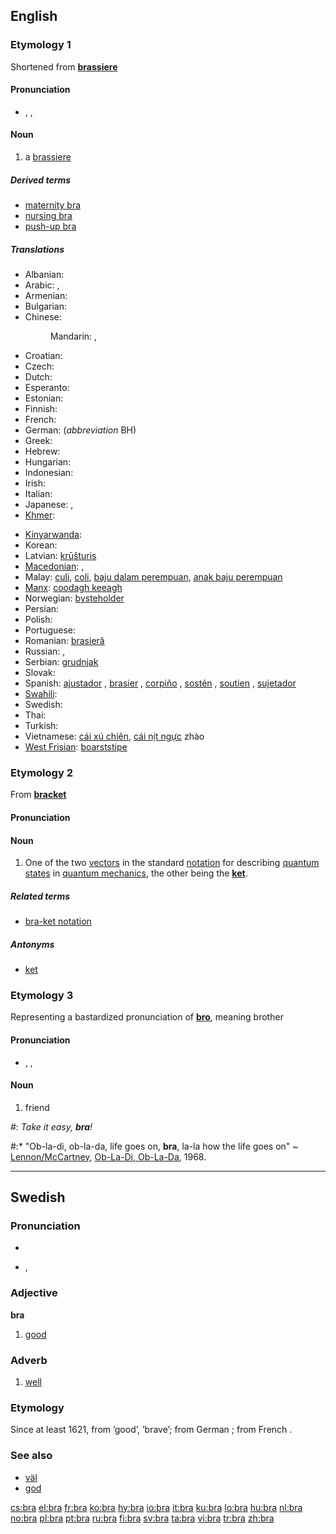 ==English==

===Etymology 1===
Shortened from '''[[brassiere]]'''

====Pronunciation====
* {{enPR|brä}}, {{IPA|/brɑː/}}, {{SAMPA|/brA:/}}
*: {{rhymes|ɑː}}

====Noun====
{{wikipedia|Brassiere}}
{{en-noun}}

# a [[brassiere]]

=====Derived terms=====
* [[maternity bra]]
* [[nursing bra]]
* [[push-up bra]]

=====Translations=====
{{trans-top|brassiere}}
* Albanian: {{t-|sq|gjimbajtëse|f|xs=Albanian}}
* Arabic: {{t|ar|حمالة صدر|f|tr=Hammaala Sadr|sc=Arab}},  {{t|ar|مشد صدر|m|tr=míshadd Sadr|sc=Arab}}
* Armenian: {{t-|hy|կրծկալ|tr=krtskal|sc=Hayeren|xs=Armenian}}
* Bulgarian: {{t-|bg|сутиен|m|tr=sutien|sc=Cyrl}}
* Chinese:
*: Mandarin: {{t|zh|奶罩|tr=nǎizhào|sc=Hani}},  {{t|zh|胸罩|tr=xiōngzhào|sc=Hani}}
* Croatian: {{t-|hr|grudnjak}}
* Czech: {{t+|cs|podprsenka|f}}
* Dutch: {{t-|nl|bustenhouder|m}}
* Esperanto: {{t-|eo|mamzono|xs=Esperanto}}<!--this belongs in the entry for the Esperanto word, not here: (literally: breast belt)-->
* Estonian: {{t-|et|rinnahoidja}}
* Finnish: {{t+|fi|rintaliivit|p}}
* French: {{t+|fr|soutien-gorge|m}}
* German: {{t+|de|Büstenhalter|m}} (''abbreviation'' BH)
* Greek: {{t+|el|σουτιέν|n|tr=soutién|sc=Grek}}
* Hebrew: {{t-|he|חזייה|f|tr=khaziya|sc=Hebr}}
* Hungarian: {{t+|hu|melltartó}}
* Indonesian: {{t-|id|kutang|xs=Indonesian}}
* Irish: {{t+|ga|cíochbheart|m|xs=Irish}}
* Italian: {{t+|it|reggipetto|m}}
* Japanese: {{t-|ja|ブラ|tr=bura|sc=Jpan}}, {{t-|ja|ブラジャー|tr=burajā|sc=Jpan}}
* [[Khmer]]: {{t-|km|ឤវទនាប់|tr=aow dtroh-noep|xs=Khmer}}
{{trans-mid}}
* [[Kinyarwanda]]: {{t-|rw|isutiye|xs=Kinyarwanda}}
* Korean: {{t-|ko|브래지어|tr=beuraejieo|sc=Hang}}
* Latvian: [[krūšturis]]
* [[Macedonian]]: {{t|mk|градник|m|tr=grádnik|sc=Cyrl|xs=Macedonian}},  {{t|mk|прслук|m|tr=p'rsluk|sc=Cyrl|xs=Macedonian}}
* Malay: [[culi]], [[coli]], [[baju dalam perempuan]], [[anak baju perempuan]]
* [[Manx]]: [[coodagh keeagh]]
* Norwegian: [[bysteholder]]
* Persian: {{t+|fa|پستان بند|tr=pestan band|sc=fa-Arab|xs=Persian}}
* Polish: {{t+|pl|biustonosz|m}}
* Portuguese: {{t+|pt|sutiã|m}}
* Romanian: [[brasieră]]
* Russian: {{t|ru|бюстгальтер|m|tr=b'ustgál’ter|sc=Cyrl}}, {{t|ru|лифчик|m|tr=lífčik|sc=Cyrl}}
* Serbian: [[grudnjak]] {{m}}
* Slovak: {{t-|sk|podprsenka|f}}
* Spanish: [[ajustador]] {{m}} {{italbrac|Cuba}}, [[brasier]] {{m}} {{italbrac|Central America|Colombia|Dominican Republic|Mexico|Puerto Rico}}, [[corpiño]] {{m}} {{italbrac|Argentina|Paraguay|Uruguay}}, [[sostén]] {{m}} {{italbrac|now especially Bolivia|Chile|Ecuador|Venezuela}},  [[soutien]] {{m}} {{italbrac|Uruguay}}, [[sujetador]] {{m}} {{italbrac|Spain}}
* [[Swahili]]: {{t|sw|sindiria}}
* Swedish: {{t+|sv|behå}}
* Thai: {{t-|th|เครื่องยกทรง|tr=kheerìì'ongyôkthrong|xs=Thai}}
* Turkish: {{t+|tr|sutyen}}
* Vietnamese: [[cái xú chiên]], [[cái nịt ngực]] zhào
* [[West Frisian]]: [[boarststipe]]
{{trans-bottom}}

===Etymology 2===
From '''[[bracket]]'''

====Pronunciation====
{{rfp|If this has the same pronunciation as etymology 1, then remove this section and move the other pronunciation section above the "Etymology 1" header and change it to level 3}}

====Noun====
{{wikipedia|Bra-ket_notation}}
{{en-noun}}

# {{physics}} One of the two [[vector]]s in the standard [[notation]] for describing [[quantum state]]s in [[quantum mechanics]], the other being the '''[[ket]]'''.

=====Related terms=====
* [[bra-ket notation]]

=====Antonyms=====
* [[ket]]

===Etymology 3===
Representing a bastardized pronunciation of '''[[bro]]''', meaning brother

====Pronunciation====
* {{enPR|brä}}, {{IPA|/brɑː/}}, {{SAMPA|/brA:/}}
{{rhymes|-ɑː}}

====Noun====
{{en-noun}}

# {{slang}} friend<!--, used in lieu of the cockney or Australian "mate", also thought to be a bastardization of "bro," which is short for brother-->
<!--One (grammatically correct) example is sufficient: #: ''Wha'ppening '''bra'''?''-->
#: ''Take it easy, '''bra'''!''
#:* "Ob-la-di, ob-la-da, life goes on, '''bra''', la-la how the life goes on" ~ [[w:Lennon/McCartney|Lennon/McCartney]], [[w:Ob-La-Di,_Ob-La-Da|Ob-La-Di, Ob-La-Da]], 1968.

----

==Swedish==

===Pronunciation===
* {{audio|Sv-bra.ogg|audio}}
* {{IPA|/brɑː/|lang=sv}}, {{SAMPA|/brA:/}}

===Adjective===
'''bra'''
{{sv-adj-irreg|bra|bra|bra|bra|bra|bättre|bäste|bästa|bästa|bäst}}

# [[good]]

===Adverb===
{{sv-adv|bättre|bäst}}

# [[well]]

===Etymology===
Since at least 1621, from ''{{term|braf|lang=sv}}'' ’good’, ’brave’; from German ''{{term|brav|lang=de}}''; from French ''{{term|brave|lang=fr}}''.

===See also===
* [[väl]]
* [[god]]

[[cs:bra]]
[[el:bra]]
[[fr:bra]]
[[ko:bra]]
[[hy:bra]]
[[io:bra]]
[[it:bra]]
[[ku:bra]]
[[lo:bra]]
[[hu:bra]]
[[nl:bra]]
[[no:bra]]
[[pl:bra]]
[[pt:bra]]
[[ru:bra]]
[[fi:bra]]
[[sv:bra]]
[[ta:bra]]
[[vi:bra]]
[[tr:bra]]
[[zh:bra]]